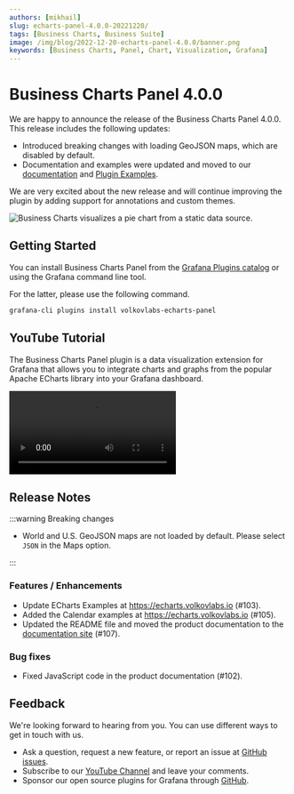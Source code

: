 ```yaml
---
authors: [mikhail]
slug: echarts-panel-4.0.0-20221220/
tags: [Business Charts, Business Suite]
image: /img/blog/2022-12-20-echarts-panel-4.0.0/banner.png
keywords: [Business Charts, Panel, Chart, Visualization, Grafana]
---
```



# Business Charts Panel 4.0.0

We are happy to announce the release of the Business Charts Panel 4.0.0. This release includes the following updates:

- Introduced breaking changes with loading GeoJSON maps, which are disabled by default.
- Documentation and examples were updated and moved to our [documentation](https://volkovlabs.io/plugins/volkovlabs-echarts-panel/) and [Plugin Examples](https://echarts.volkovlabs.io).

We are very excited about the new release and will continue improving the plugin by adding support for annotations and custom themes.

<Image
  title="Business Charts visualizes a pie chart from a static data source."
  src="/img/blog/2022-12-20-echarts-panel-4.0.0/pie-chart.png"
/>

## Getting Started

You can install Business Charts Panel from the [Grafana Plugins catalog](https://grafana.com/grafana/plugins/volkovlabs-echarts-panel/) or using the Grafana command line tool.

For the latter, please use the following command.

```bash
grafana-cli plugins install volkovlabs-echarts-panel
```

## YouTube Tutorial

The Business Charts Panel plugin is a data visualization extension for Grafana that allows you to integrate charts and graphs from the popular Apache ECharts library into your Grafana dashboard.

<Video
  src="https://www.youtube.com/embed/DxqCrBEmrQw"
  title="How to create modern dashboards in Grafana."
/>

## Release Notes

:::warning Breaking changes

- World and U.S. GeoJSON maps are not loaded by default. Please select `JSON` in the Maps option.

:::

### Features / Enhancements

- Update ECharts Examples at https://echarts.volkovlabs.io (#103).
- Added the Calendar examples at https://echarts.volkovlabs.io (#105).
- Updated the README file and moved the product documentation to the [documentation site](https://volkovlabs.io/plugins/) (#107).

### Bug fixes

- Fixed JavaScript code in the product documentation (#102).

## Feedback

We're looking forward to hearing from you. You can use different ways to get in touch with us.

- Ask a question, request a new feature, or report an issue at [GitHub issues](https://github.com/volkovlabs/volkovlabs-echarts-panel/issues).
- Subscribe to our [YouTube Channel](https://www.youtube.com/@volkovlabs) and leave your comments.
- Sponsor our open source plugins for Grafana through [GitHub](https://github.com/sponsors/VolkovLabs).
